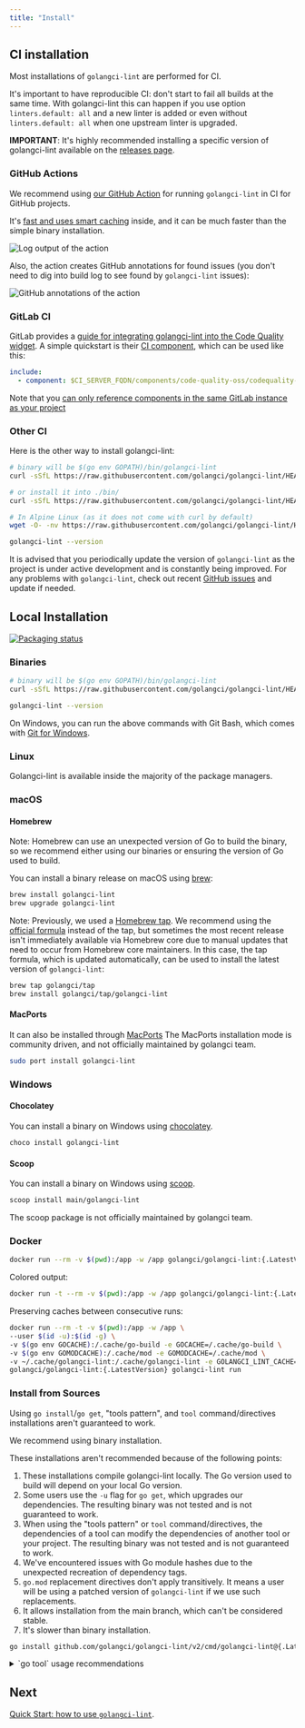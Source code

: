 ```yaml
---
title: "Install"
---
```


## CI installation

Most installations of `golangci-lint` are performed for CI.

It's important to have reproducible CI: don't start to fail all builds at the same time.
With golangci-lint this can happen if you use option `linters.default: all` and a new linter is added
or even without `linters.default: all` when one upstream linter is upgraded.

**IMPORTANT**: It's highly recommended installing a specific version of golangci-lint available on the [releases page](https://github.com/golangci/golangci-lint/releases).

### GitHub Actions

We recommend using [our GitHub Action](https://github.com/golangci/golangci-lint-action) for running `golangci-lint` in CI for GitHub projects.

It's [fast and uses smart caching](https://github.com/golangci/golangci-lint-action#performance) inside,
and it can be much faster than the simple binary installation.

![Log output of the action](./colored-line-number.png)

Also, the action creates GitHub annotations for found issues (you don't need to dig into build log to see found by `golangci-lint` issues):

![GitHub annotations of the action](./annotations.png)

### GitLab CI

GitLab provides a [guide for integrating golangci-lint into the Code Quality widget](https://docs.gitlab.com/ci/testing/code_quality/#golangci-lint).
A simple quickstart is their [CI component](https://gitlab.com/explore/catalog/components/code-quality-oss/codequality-os-scanners-integration), which can be used like this:

```yaml .gitlab-ci.yml
include:
  - component: $CI_SERVER_FQDN/components/code-quality-oss/codequality-os-scanners-integration/golangci@1.0.1
```

Note that you [can only reference components in the same GitLab instance as your project](https://docs.gitlab.com/ci/components/#use-a-component)

### Other CI

Here is the other way to install golangci-lint:

```bash
# binary will be $(go env GOPATH)/bin/golangci-lint
curl -sSfL https://raw.githubusercontent.com/golangci/golangci-lint/HEAD/install.sh | sh -s -- -b $(go env GOPATH)/bin {.LatestVersion}

# or install it into ./bin/
curl -sSfL https://raw.githubusercontent.com/golangci/golangci-lint/HEAD/install.sh | sh -s {.LatestVersion}

# In Alpine Linux (as it does not come with curl by default)
wget -O- -nv https://raw.githubusercontent.com/golangci/golangci-lint/HEAD/install.sh | sh -s {.LatestVersion}

golangci-lint --version
```

It is advised that you periodically update the version of `golangci-lint` as the project is under active development
and is constantly being improved. For any problems with `golangci-lint`, check out recent [GitHub issues](https://github.com/golangci/golangci-lint/issues) and update if needed.

## Local Installation

[![Packaging status](https://repology.org/badge/vertical-allrepos/golangci-lint.svg)](https://repology.org/project/golangci-lint/versions)

### Binaries

```bash
# binary will be $(go env GOPATH)/bin/golangci-lint
curl -sSfL https://raw.githubusercontent.com/golangci/golangci-lint/HEAD/install.sh | sh -s -- -b $(go env GOPATH)/bin {.LatestVersion}

golangci-lint --version
```

On Windows, you can run the above commands with Git Bash, which comes with [Git for Windows](https://git-scm.com/download/win).

### Linux

Golangci-lint is available inside the majority of the package managers.

### macOS

#### Homebrew

Note: Homebrew can use an unexpected version of Go to build the binary,
so we recommend either using our binaries or ensuring the version of Go used to build.

You can install a binary release on macOS using [brew](https://brew.sh/):

```bash
brew install golangci-lint
brew upgrade golangci-lint
```

Note: Previously, we used a [Homebrew tap](https://github.com/golangci/homebrew-tap).
We recommend using the [official formula](https://formulae.brew.sh/formula/golangci-lint) instead of the tap,
but sometimes the most recent release isn't immediately available via Homebrew core due to manual updates that need to occur from Homebrew core maintainers.
In this case, the tap formula, which is updated automatically,
can be used to install the latest version of `golangci-lint`:

```bash
brew tap golangci/tap
brew install golangci/tap/golangci-lint
```

#### MacPorts

It can also be installed through [MacPorts](https://www.macports.org/)
The MacPorts installation mode is community driven, and not officially maintained by golangci team.

```bash
sudo port install golangci-lint
```

### Windows

#### Chocolatey

You can install a binary on Windows using [chocolatey](https://community.chocolatey.org/packages/golangci-lint).

```bash
choco install golangci-lint
```

#### Scoop

You can install a binary on Windows using [scoop](https://scoop.sh).

```bash
scoop install main/golangci-lint
```

The scoop package is not officially maintained by golangci team.

### Docker

```bash
docker run --rm -v $(pwd):/app -w /app golangci/golangci-lint:{.LatestVersion} golangci-lint run
```

Colored output:
```bash
docker run -t --rm -v $(pwd):/app -w /app golangci/golangci-lint:{.LatestVersion} golangci-lint run
```

Preserving caches between consecutive runs:
```bash
docker run --rm -t -v $(pwd):/app -w /app \
--user $(id -u):$(id -g) \
-v $(go env GOCACHE):/.cache/go-build -e GOCACHE=/.cache/go-build \
-v $(go env GOMODCACHE):/.cache/mod -e GOMODCACHE=/.cache/mod \
-v ~/.cache/golangci-lint:/.cache/golangci-lint -e GOLANGCI_LINT_CACHE=/.cache/golangci-lint \
golangci/golangci-lint:{.LatestVersion} golangci-lint run
```

### Install from Sources

Using `go install`/`go get`, "tools pattern", and `tool` command/directives installations aren't guaranteed to work.

We recommend using binary installation.

These installations aren't recommended because of the following points:

1. These installations compile golangci-lint locally. The Go version used to build will depend on your local Go version.
2. Some users use the `-u` flag for `go get`, which upgrades our dependencies. The resulting binary was not tested and is not guaranteed to work.
3. When using the "tools pattern" or `tool` command/directives, the dependencies of a tool can modify the dependencies of another tool or your project. The resulting binary was not tested and is not guaranteed to work.
4. We've encountered issues with Go module hashes due to the unexpected recreation of dependency tags.
5. `go.mod` replacement directives don't apply transitively. It means a user will be using a patched version of `golangci-lint` if we use such replacements.
6. It allows installation from the main branch, which can't be considered stable.
7. It's slower than binary installation.

```bash
go install github.com/golangci/golangci-lint/v2/cmd/golangci-lint@{.LatestVersion}
```

<details>
<summary>`go tool` usage recommendations</summary>

We don't recommend using `go tool`.

But if you want to use `go tool` to install and run golangci-lint (once again we don't recommend that),
the best approach is to use a dedicated module or module file to isolate golangci-lint from other tools or dependencies.

This approach avoids modifying your project dependencies and the golangci-lint dependencies.

**⚠️ IMPORTANT ⚠️: You should never update golangci-lint dependencies manually.**

**Method 1: dedicated module file**

```sh
# Create a dedicated module file
go mod init -modfile=golangci-lint.mod <your_module_path>/golangci-lint
# Example: go mod init -modfile=golangci-lint.mod github.com/org/repo/golangci-lint
```

```sh
# Add golangci-lint as a tool
go get -tool -modfile=golangci-lint.mod github.com/golangci/golangci-lint/v2/cmd/golangci-lint@{.LatestVersion}
```

```sh
# Run golangci-lint as a tool
go tool -modfile=golangci-lint.mod golangci-lint run
```

```sh
# Update golangci-lint
go get -tool -modfile=golangci-lint.mod github.com/golangci/v2/golangci-lint/cmd/golangci-lint@latest
```

**Method 2: dedicated module**

```sh
# Create a dedicated directory
mkdir golangci-lint
```

```sh
# Create a dedicated module file
go mod init -modfile=tools/go.mod <your_module_path>/golangci-lint
# Example: go mod init -modfile=golangci-lint/go.mod github.com/org/repo/golangci-lint
```

```sh
# Setup a Go workspace
go work init . golangci-lint
```

```sh
# Add golangci-lint as a tool
go get -tool -modfile=golangci-lint/go.mod github.com/golangci/golangci-lint/v2/cmd/golangci-lint
```

```sh
# Run golangci-lint as a tool
go tool golangci-lint run
```

```sh
# Update golangci-lint
go get -tool -modfile=golangci-lint/go.mod github.com/golangci/golangci-lint/v2/cmd/golangci-lint@latest
```

</details>

## Next

[Quick Start: how to use `golangci-lint`](/welcome/quick-start/).
